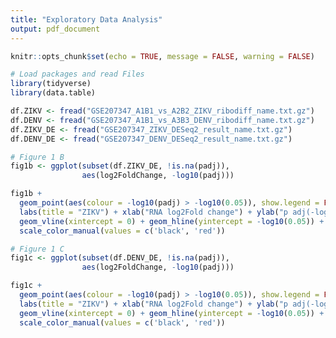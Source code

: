 ```yaml
---
title: "Exploratory Data Analysis"
output: pdf_document
---
```


```r
knitr::opts_chunk$set(echo = TRUE, message = FALSE, warning = FALSE)
```

```r
# Load packages and read Files
library(tidyverse)
library(data.table)

df.ZIKV <- fread("GSE207347_A1B1_vs_A2B2_ZIKV_ribodiff_name.txt.gz")
df.DENV <- fread("GSE207347_A1B1_vs_A3B3_DENV_ribodiff_name.txt.gz")
df.ZIKV_DE <- fread("GSE207347_ZIKV_DESeq2_result_name.txt.gz")
df.DENV_DE <- fread("GSE207347_DENV_DESeq2_result_name.txt.gz")
```

```r
# Figure 1 B
fig1b <- ggplot(subset(df.ZIKV_DE, !is.na(padj)),
                aes(log2FoldChange, -log10(padj)))

fig1b +
  geom_point(aes(colour = -log10(padj) > -log10(0.05)), show.legend = FALSE) +
  labs(title = "ZIKV") + xlab("RNA log2Fold change") + ylab("p adj(-log10)") +
  geom_vline(xintercept = 0) + geom_hline(yintercept = -log10(0.05)) +
  scale_color_manual(values = c('black', 'red'))
```

```r
# Figure 1 C
fig1c <- ggplot(subset(df.DENV_DE, !is.na(padj)),
                aes(log2FoldChange, -log10(padj)))

fig1c +
  geom_point(aes(colour = -log10(padj) > -log10(0.05)), show.legend = FALSE) +
  labs(title = "ZIKV") + xlab("RNA log2Fold change") + ylab("p adj(-log10)") +
  geom_vline(xintercept = 0) + geom_hline(yintercept = -log10(0.05)) +
  scale_color_manual(values = c('black', 'red'))
```


